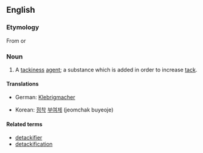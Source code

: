 ==English==

===Etymology===

From {{suffix|tack|ifier}} or {{suffix|tackify|er}}

===Noun===
{{en-noun}}

# {{manufacturing|chemistry}} A [[tackiness]] [[agent]]; a substance which is added in order to increase [[tack]].

====Translations====
{{trans-top|tackiness agent}}
*German: [[Klebrigmacher]] {{m}}
{{trans-middle}}
*Korean: [[점착]] [[부여제]] (jeomchak buyeoje)
{{trans-bottom}}

====Related terms====
*[[detackifier]]
*[[detackification]]